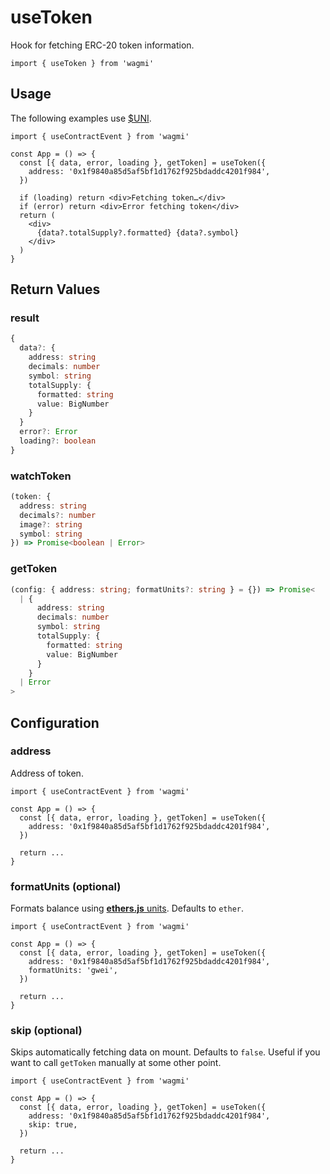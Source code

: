 # useToken

Hook for fetching ERC-20 token information.

```tsx
import { useToken } from 'wagmi'
```

## Usage

The following examples use [$UNI](https://etherscan.io/token/0x1f9840a85d5af5bf1d1762f925bdaddc4201f984).

```tsx
import { useContractEvent } from 'wagmi'

const App = () => {
  const [{ data, error, loading }, getToken] = useToken({
    address: '0x1f9840a85d5af5bf1d1762f925bdaddc4201f984',
  })

  if (loading) return <div>Fetching token…</div>
  if (error) return <div>Error fetching token</div>
  return (
    <div>
      {data?.totalSupply?.formatted} {data?.symbol}
    </div>
  )
}
```

## Return Values

### result

```ts
{
  data?: {
    address: string
    decimals: number
    symbol: string
    totalSupply: {
      formatted: string
      value: BigNumber
    }
  }
  error?: Error
  loading?: boolean
}
```

### watchToken

```ts
(token: {
  address: string
  decimals?: number
  image?: string
  symbol: string
}) => Promise<boolean | Error>
```

### getToken

```ts
(config: { address: string; formatUnits?: string } = {}) => Promise<
  | {
      address: string
      decimals: number
      symbol: string
      totalSupply: {
        formatted: string
        value: BigNumber
      }
    }
  | Error
>
```

## Configuration

### address

Address of token.

```tsx highlight='5'
import { useContractEvent } from 'wagmi'

const App = () => {
  const [{ data, error, loading }, getToken] = useToken({
    address: '0x1f9840a85d5af5bf1d1762f925bdaddc4201f984',
  })

  return ...
}
```

### formatUnits (optional)

Formats balance using [**ethers.js** units](https://docs.ethers.io/v5/api/utils/display-logic/#display-logic--units). Defaults to `ether`.

```tsx highlight='6'
import { useContractEvent } from 'wagmi'

const App = () => {
  const [{ data, error, loading }, getToken] = useToken({
    address: '0x1f9840a85d5af5bf1d1762f925bdaddc4201f984',
    formatUnits: 'gwei',
  })

  return ...
}
```

### skip (optional)

Skips automatically fetching data on mount. Defaults to `false`. Useful if you want to call `getToken` manually at some other point.

```tsx highlight='6'
import { useContractEvent } from 'wagmi'

const App = () => {
  const [{ data, error, loading }, getToken] = useToken({
    address: '0x1f9840a85d5af5bf1d1762f925bdaddc4201f984',
    skip: true,
  })

  return ...
}
```
